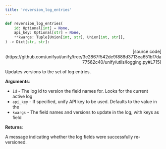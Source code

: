 ```yaml
---
title: 'reversion_log_entries'
---
```


```python
def reversion_log_entries(
    id: Optional[int] = None,
    api_key: Optional[str] = None,
    **kwargs: Tuple[Union[int, str], Union[int, str]],
) -> Dict[str, str]:
```

<p align="right">[source code](https://github.com/unifyai/unify/tree/3e2867f542de9f888d3713ea651bf7da77562c40/unify/utils/logging.py#L715)</p>

Updates versions to the set of log entries.

**Arguments**:

- `id` - The log id to version the field names for. Looks for the current active log
- `api_key` - If specified, unify API key to be used. Defaults to the value in the
- `kwargs` - The field names and versions to update in the log, with keys as field



**Returns**:

A message indicating whether the log fields were successfully re-versioned.